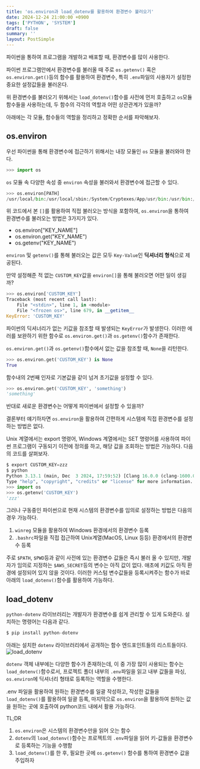 ```yaml
---
title: 'os.environ과 load_dotenv를 활용하여 환경변수 불러오기'
date: 2024-12-24 21:00:00 +0900
tags: ['PYTHON', 'SYSTEM']
draft: false
summary: ''
layout: PostSimple
---
```


파이썬을 통하여 프로그램을 개발하고 배포할 때, 환경변수를 많이 사용한다.

파이썬 프로그램안에서 환경변수를 불러올 때 주로 `os.getenv()` 혹은 `os.environ.get()`등의 함수를 활용하여 환경변수, 특히 `.env`파일의 사용자가 설정한 중요한 설정값들을 불러온다.

위 환경변수를 불러오기 위해서는 `load_dotenv()`함수를 사전에 먼저 호출하고 `os`모듈 함수들을 사용하는데, 두 함수의 각각의 역할과 어떤 상관관계가 있을까?

아래에는 각 모듈, 함수들의 역할을 정리하고 정확한 순서를 파악해보자.

## os.environ
우선 파이썬을 통해 환경변수에 접근하기 위해서는 내장 모듈인 `os` 모듈을 불러와야 한다.

```Python
>>> import os
```

`os` 모듈 속 다양한 속성 중 `environ` 속성을 불러와서 환경변수에 접근할 수 있다.

```Python
>>> os.environ[PATH]
/usr/local/bin:/usr/local/sbin:/System/Cryptexes/App/usr/bin:/usr/bin:/bin:/usr/sbin:/sbin:...
```

위 코드에서 본 `[]`를 활용하여 직접 불러오는 방식을 포함하여, `os.environ`을 통하여 환경변수를 불러오는 방법은 3가지가 있다.

- os.environ["KEY_NAME"]
- os.environ.get("KEY_NAME")
- os.getenv("KEY_NAME")

`environ` 및 `getenv()`를 통해 불러오는 값은 모두 `Key-Value`인 **딕셔너리 형식**으로 제공된다.

만약 설정해준 적 없는 `CUSTOM_KEY`값을 `environ[]`을 통해 불러오면 어떤 일이 생길까?

```Python
>>> os.environ['CUSTOM_KEY']
Traceback (most recent call last):
    File "<stdin>", line 1, in <module>
    File "<frozen os>", line 679, in __getitem__
KeyError: 'CUSTOM_KEY'
```

파이썬의 딕셔너리가 없는 키값을 참조할 때 발생되는 `KeyError`가 발생한다.
이러한 에러를 보완하기 위한 함수로 `os.environ.get()`과 `os.getenv()`함수가 존재한다.

`os.environ.get()`과 `os.getenv()`함수에서 없는 값을 참조할 때, `None`을 리턴한다.

```python
>>> os.environ.get('CUSTOM_KEY') is None
True
```

함수내의 2번째 인자로 기본값을 같이 넘겨 초기값을 설정할 수 있다.

```Python
>>> os.environ.get('CUSTOM_KEY', 'something')
'something'
```

반대로 새로운 환경변수는 어떻게 파이썬에서 설정할 수 있을까?

결론부터 얘기하자면 `os.environ`을 활용하여 간편하게 시스템에 직접 환경변수를 설정하는 방법은 없다.

Unix 계열에서는 export 명령어, Windows 계열에서는 SET 명령어를 사용하여 파이썬 프로그램이 구동되기 이전에 정의를 하고, 해당 값을 조회하는 방법은 가능하다.
다음의 코드를 살펴보자.

```Python
$ export CUSTOM_KEY=zzz
$ python
Python 3.13.1 (main, Dec  3 2024, 17:59:52) [Clang 16.0.0 (clang-1600.0.26.4)] on darwin
Type "help", "copyright", "credits" or "license" for more information.
>>> import os
>>> os.getenv('CUSTOM_KEY')
'zzz'
```

그러나 구동중인 파이썬으로 현재 시스템의 환경변수를 임의로 설정하는 방법은 다음의 경우 가능하다.

1. `winreg` 모듈을 활용하여 Windows 환경에서의 환경변수 등록
2. `.bashrc`파일을 직접 접근하여 Unix계열(MacOS, Linux 등등) 환경에서의 환경변수 등록

주로 `$PATH`, `$PWD`등과 같이 사전에 있는 환경변수 값들은 즉시 불러 올 수 있지만, 개발자가 임의로 지정하는 `$AWS_SECRET`등의 변수는 아직 값이 없다. 
애초에 키값도 아직 환경에 설정되어 있지 않을 것이다.
이러한 커스텀 변수값들을 등록시켜주는 함수가 바로 아래의 `load_dotenv()`함수를 활용하여 가능하다.

## load_dotenv

`python-dotenv` 라이브러리는 개발자가 환경변수를 쉽게 관리할 수 있게 도와준다.
설치하는 명령어는 다음과 같다.

```python
$ pip install python-dotenv
```

아래는 설치한 `dotenv` 라이브러리에서 공개하는 함수 엔드포인트들의 리스트들이다.
![load_dotenv](/static/images/python/load_dotenv.png)

`dotenv` 객체 내부에는 다양한 함수가 존재하는데, 이 중 가장 많이 사용되는 함수는 `load_dotenv()`함수로서, 프로젝트 폴더 내부의 `.env`파일을 읽고 내부 값들을 파싱, `os.environ`에 딕셔너리 형태로 등록하는 역할을 수행한다.

.env 파일을 활용하여 원하는 환경변수를 일괄 작성하고, 작성한 값들을 `load_dotenv()`를 활용하여 일괄 등록, 마지막으로 `os.environ`을 활용하여 원하는 값을 원하는 곳에 호출하여 python코드 내에서 활용 가능하다.


TL;DR

1. `os.environ`은 시스템의 환경변수만을 읽어 오는 함수
2. `dotenv`의 `load_dotenv()`함수는 프로젝트의 `.env`파일을 읽어 키-값들을 환경변수로 등록하는 기능을 수행함
3. `load_dotenv()`를 한 후, 필요한 곳에 `os.getenv()` 함수를 통하여 환경변수 값을 주입하자